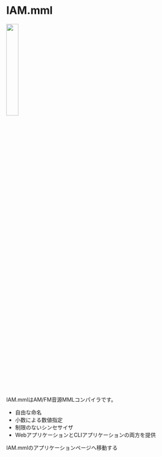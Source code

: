 
# IAM.mml

<div className="center">
  <Link to="/">
    <img width="25%" src="/iam-mml/iam-mml-logo.svg" />
  </Link>
</div>

IAM.mmlはAM/FM音源MMLコンパイラです。

- 自由な命名
- 小数による数値指定
- 制限のないシンセサイザ
- WebアプリケーションとCLIアプリケーションの両方を提供

<div className="center">
  <Link to="/">
    IAM.mmlのアプリケーションページへ移動する
  </Link>
</div>
